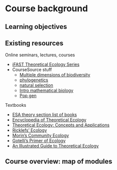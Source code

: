 # Course background {#background}

## Learning objectives

## Existing resources

Online seminars, lectures, courses

- [iFAST Theoretical Ecology Series](https://www.ou.edu/ieg/seminars/ifast2107)
- CourseSource stuff
    - [Multiple dimensions of biodiversity](https://www.coursesource.org/course/ecology/what-is-biodiversity-at-the-genetic-species-and-functional-niche-level-within-an-area)
    - [phylogenetics](https://www.coursesource.org/courses/building-trees-introducing-evolutionary-concepts-by-exploring-crassulaceae-phylogeny-and)
    - [natural selection](https://www.coursesource.org/courses/a-quick-and-simple-natural-selection-role-play)
    - [Intro mathematical biology](https://www.coursesource.org/courses/a-first-lesson-in-mathematical-modeling-for-biologists-rocs)
    - [Pop gen](https://www.coursesource.org/course/genetics/what-are-the-processes-that-can-affect-the-frequency-of-genotypes-and-phenotypes-in)

Textbooks

- [ESA theory section list of books](https://www.esa.org/theory/resources/theory-books/)
- [Encyclopedia of Theoretical Ecology](https://www.ucpress.edu/book/9780520269651/encyclopedia-of-theoretical-ecology)
- [Theoretical Ecology: Concepts and Applications](https://www.nhbs.com/theoretical-ecology-book)
- [Ricklefs' Ecology](https://www.amazon.com/Ecology-Robert-E-Ricklefs/dp/071672829X)
- [Morin's Community Ecology](https://www.amazon.com/Ecology-Robert-E-Ricklefs/dp/071672829X)
- [Gotelli's Primer of Ecology](https://www.amazon.com/A-Primer-Ecology-Fourth-Edition/dp/0878933182/ref=sr_1_1?ie=UTF8&qid=1332865901&sr=8-1)
- [An Illustrated Guide to Theoretical Ecology](https://www.amazon.com/Illustrated-Guide-Theoretical-Ecology/dp/0195085124/ref=sr_1_3?dchild=1&keywords=An+Illustrated+Guide+to+Theoretical+Ecology&qid=1627326560&s=books&sr=1-3)


## Course overview: map of modules
